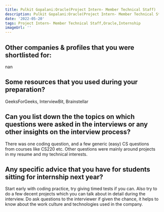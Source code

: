 ```yaml
---
title: Pulkit Gopalani:Oracle(Project Intern- Member Technical Staff)
description: Pulkit Gopalani:Oracle(Project Intern- Member Technical Staff)
date: '2022-05-20'
tags: Project Intern- Member Technical Staff,Oracle,Internship
imageUrl: ''
---
```


## Other companies & profiles that you were shortlisted for:
nan

## Some resources that you used during your preparation?
GeeksForGeeks, InterviewBit, Brainstellar

## Can you list down the the topics on which questions were asked in the interviews or any other insights on the interview process?
There was one coding question, and a few generic (easy) CS questions from courses like CS220 etc. Other questions were mainly around projects in my resume and my technical interests.
## Any specific advice that you have for students sitting for internship next year?
Start early with coding practice, try giving timed tests if you can. Also try to do a few decent projects which you can talk about in detail during the interview. Do ask questions to the interviewer if given the chance, it helps to know about the work culture and technologies used in the company.

